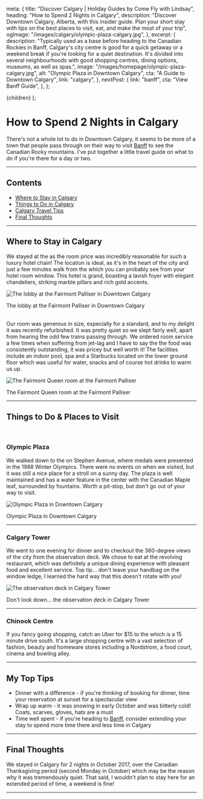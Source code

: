 
  meta: {
    title: "Discover Calgary | Holiday Guides by Come Fly with Lindsay",
    heading: "How to Spend 2 Nights in Calgary",
    description:
      "Discover Downtown Calgary, Alberta, with this insider guide. Plan your short stay with tips on the best places to visit, eat, and make the most of your trip",
    ogImage: "/images/calgary/olympic-plaza-calgary.jpg",
  },
  excerpt: {
    description:
      "Typically used as a base before heading to the Canadian Rockies in Banff, Calgary's city centre is good for a quick getaway or a weekend break if you're looking for a quiet destination. It's divided into several neighbourhoods with good shopping centres, dining options, museums, as well as spas.",
    image: "/images/homepage/olympic-plaza-calgary.jpg",
    alt: "Olympic Plaza in Downtown Calgary",
    cta: "A Guide to Downtown Calgary",
    link: "calgary",
  },
  nextPost: {
    link: "banff",
    cta: "View Banff Guide",
  },
};

  <BlogPost details={details}>{children}</BlogPost>
);

# How to Spend 2 Nights in Calgary

There's not a whole lot to do in Downtown Calgary, it seems to be more of a town that people pass through on their way to visit [Banff](banff) to see the Canadian Rocky mountains. I've put together a little travel guide on what to do if you're there for a day or two.

---

## Contents

- [Where to Stay in Calgary](#accommodation)
- [Things to Do in Calgary](#things-to-do)
- [Calgary Travel Tips](#tips)
- [Final Thoughts](#summary)

---

## Where to Stay in Calgary<a name="accommodation"></a>

We stayed at the <ExternalLink
cta="Fairmont Palliser Hotel"
href="https://booking.tp.st/ECtHmMaT"
/> as the room price was incredibly reasonable for such a luxury hotel chain! The location is ideal, as it's in the heart of the city and just a few minutes walk from the <ExternalLink
cta="Calgary Tower"
href="https://www.calgarytower.com/"
/> which you can probably see from your hotel room window. This hotel is grand, boasting a lavish foyer with elegant chandeliers, striking marble pillars and rich gold accents.

![The lobby at the Fairmont Palliser in Downtown Calgary](/images/calgary/fairmont-palliser-lobby-downtown-calgary.jpg)

<figcaption>The lobby at the Fairmont Palliser in Downtown Calgary</figcaption>

<br />

Our room was generous in size, especially for a standard, and to my delight it was recently refurbished. It was pretty quiet so we slept fairly well, apart from hearing the odd few trains passing through. We ordered room service a few times when suffering from jet-lag and I have to say the the food was consistently outstanding, it was pricey but well worth it! The facilities include an indoor pool, spa and a Starbucks located on the lower ground floor which was useful for water, snacks and of course hot drinks to warm us up.

![The Fairmont Queen room at the Fairmont Palliser](/images/calgary/fairmont-queen-room-fairmont-palliser.jpg)

<figcaption>The Fairmont Queen room at the Fairmont Palliser</figcaption>

---

## Things to Do &amp; Places to Visit<a name="things-to-do"></a>

<br />

### Olympic Plaza

We walked down to the <ExternalLink
cta="Olympic Plaza"
href="https://www.calgary.ca/parks/olympic-plaza.html"
/> on Stephen Avenue, where medals were presented in the 1988 Winter Olympics. There were no events on when we visited, but it was still a nice place for a stroll on a sunny day. The plaza is well maintained and has a water feature in the center with the Canadian Maple leaf, surrounded by fountains. Worth a pit-stop, but don't go out of your way to visit.

![Olympic Plaza in Downtown Calgary](/images/calgary/olympic-plaza-calgary.jpg)

<figcaption>Olympic Plaza in Downtown Calgary</figcaption>

---

### Calgary Tower

We went to <ExternalLink
cta="Calgary Tower"
href="https://www.calgarytower.com/"
/> one evening for dinner and to checkout the 360-degree views of the city from the observation deck. We chose to eat at the revolving restaurant, <ExternalLink
cta="Sky 360"
href="https://www.sky360.ca/"
/> which was definitely a unique dining experience with pleasant food and excellent service. Top tip... don't leave your handbag on the window ledge, I learned the hard way that this doesn't rotate with you!

![The observation deck in Calgary Tower](/images/calgary/sky-360-restaurant-calgary-tower.jpg)

<figcaption>
  Don't look down... the observation deck in Calgary Tower
</figcaption>

---

### Chinook Centre

If you fancy going shopping, catch an Uber for &dollar;15 to the <ExternalLink
cta="Chinook Centre"
href="https://shops.cadillacfairview.com/property/cf-chinook-centre"
/> which is a 15 minute drive south. It's a large shopping centre with a vast selection of fashion, beauty and homeware stores including a Nordstrom, a food court, cinema and bowling alley.

---

## My Top Tips<a name="tips"></a>

- Dinner with a difference - if you're thinking of booking <ExternalLink
  cta="Sky 360"
  href="https://www.sky360.ca/"
  /> for dinner, time your reservation at sunset for a spectacular view
- Wrap up warm - it was snowing in early October and was bitterly cold! Coats, scarves, gloves, hats are a must
- Time well spent - if you're heading to [Banff](banff), consider extending your stay to spend more time there and less time in Calgary

---

## Final Thoughts<a name="summary"></a>

We stayed in Calgary for 2 nights in October 2017, over the Canadian Thanksgiving period (second Monday in October) which may be the reason why it was tremendously quiet. That said, I wouldn't plan to stay here for an extended period of time, a weekend is fine!

---
